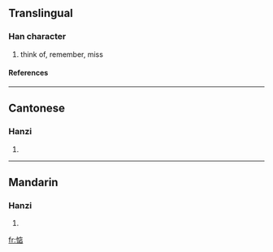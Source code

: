 ==Translingual==
===Han character===
{{Han char|rn=61|rad=心|as=08|sn=11|four=9006<sub>1</sub>|canj=心戈卜口 (PIYR)}}
# think of, remember, miss
====References====
{{Han ref|kx=0392.181|dkj=10847|hdz=42318.050|uh=60E6|ud=24806|bh=B17D|bd=45437}}
----
==Cantonese==
===Hanzi===
{{yue-hanzi|jyut=|y=dim3}}
# {{defn|Cantonese}}
----
==Mandarin==
===Hanzi===
{{cmn-hanzi|pin=[[diàn]] ([[dian4]])|wg=tien<sup>4</sup>}}
# {{defn|Mandarin}}

[[fr:惦]]